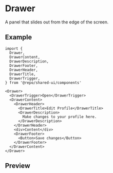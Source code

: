 
<Meta of={Stories} />

# Drawer

A panel that slides out from the edge of the screen.

## Example

```tsx
import {
  Drawer,
  DrawerContent,
  DrawerDescription,
  DrawerFooter,
  DrawerHeader,
  DrawerTitle,
  DrawerTrigger,
} from '@repo/shared-ui/components'

<Drawer>
  <DrawerTrigger>Open</DrawerTrigger>
  <DrawerContent>
    <DrawerHeader>
      <DrawerTitle>Edit Profile</DrawerTitle>
      <DrawerDescription>
        Make changes to your profile here.
      </DrawerDescription>
    </DrawerHeader>
    <div>Content</div>
    <DrawerFooter>
      <Button>Save changes</Button>
    </DrawerFooter>
  </DrawerContent>
</Drawer>
```

## Preview

<Primary />
